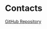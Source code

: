 # Contacts

[GitHub Repository](https://github.com/evoluhq/evolu/tree/main/apps/web/src/components/Contacts.tsx)


<LazyContactsWrapper />
